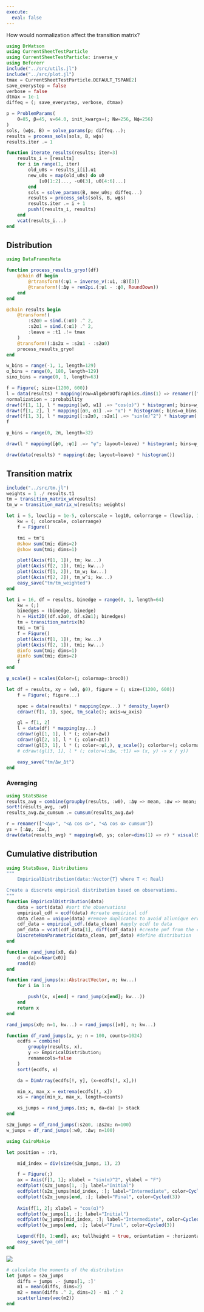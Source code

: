 ```yaml
---
execute: 
  eval: false
---
```


How would normalization affect the transition matrix?

```julia
using DrWatson
using CurrentSheetTestParticle
using CurrentSheetTestParticle: inverse_v
using Beforerr
include("../src/utils.jl")
include("../src/plot.jl")
tmax = CurrentSheetTestParticle.DEFAULT_TSPAN[2]
save_everystep = false
verbose = false
dtmax = 1e-1
diffeq = (; save_everystep, verbose, dtmax)
```

```julia
p = ProblemParams(
    θ=85, β=45, v=64.0, init_kwargs=(; Nw=256, Nϕ=256)
)
sols, (wϕs, B) = solve_params(p; diffeq...);
results = process_sols(sols, B, wϕs)
results.iter .= 1
```

```julia

function iterate_results(results; iter=3)
    results_i = [results]
    for i in range(1, iter)
        old_u0s = results_i[i].u1
        new_u0s = map(old_u0s) do u0
            [u0[1:2]..., -u0[3], u0[4:6]...]
        end
        sols = solve_params(B, new_u0s; diffeq...)
        results = process_sols(sols, B, wϕs)
        results.iter .= i + 1
        push!(results_i, results)
    end
    vcat(results_i...)
end
```

## Distribution

```julia
using DataFramesMeta

function process_results_gryo!(df)
    @chain df begin
        @rtransform!(:ψ1 = inverse_v(:u1, :B)[3])
        @transform!(:Δψ = rem2pi.(:ψ1 - :ϕ0, RoundDown))
    end
end

@chain results begin
    @transform!(
        :s2α0 = sind.(:α0) .^ 2,
        :s2α1 = sind.(:α1) .^ 2,
        :leave = :t1 .!= tmax
    )
    @transform!(:Δs2α = :s2α1 - :s2α0)
    process_results_gryo!
end
```

```julia
w_bins = range(-1, 1, length=129)
α_bins = range(0, 180, length=129)
sinα_bins = range(0, 1, length=63)

f = Figure(; size=(1200, 600))
l = data(results) * mapping(row=AlgebraOfGraphics.dims(1) => renamer(["Initial", "Final"]), col=:iter => nonnumeric)
normalization = :probability
draw!(f[1, 1], l * mapping([w0, w1] .=> "cos(α)") * histogram(; bins=w_bins, normalization))
draw!(f[1, 2], l * mapping([α0, α1] .=> "α") * histogram(; bins=α_bins, normalization))
draw!(f[1, 3], l * mapping([:s2α0, :s2α1] .=> "sin(α)^2") * histogram(; bins=sinα_bins, normalization))
f
```

```julia
ψ_bins = range(0, 2π, length=32)

draw(l * mapping([ϕ0, :ψ1] .=> "ψ"; layout=leave) * histogram(; bins=ψ_bins))

draw(data(results) * mapping(:Δψ; layout=leave) * histogram())
```

## Transition matrix

```julia
include("../src/tm.jl")
weights = 1 ./ results.t1
tm = transition_matrix_w(results)
tm_w = transition_matrix_w(results; weights)
```

```julia
let i = 5, lowclip = 1e-5, colorscale = log10, colorrange = (lowclip, 10)
    kw = (; colorscale, colorrange)
    f = Figure()

    tmi = tm^i
    @show sum(tmi; dims=2)
    @show sum(tmi; dims=1)

    plot!(Axis(f[1, 1]), tm; kw...)
    plot!(Axis(f[2, 1]), tmi; kw...)
    plot!(Axis(f[1, 2]), tm_w; kw...)
    plot!(Axis(f[2, 2]), tm_w^i; kw...)
    easy_save("tm/tm_weighted")
end
```

```julia
let i = 16, df = results, binedge = range(0, 1, length=64)
    kw = (;)
    binedges = (binedge, binedge)
    h = Hist2D((df.s2α0, df.s2α1); binedges)
    tm = transition_matrix(h)
    tmi = tm^i
    f = Figure()
    plot!(Axis(f[1, 1]), tm; kw...)
    plot!(Axis(f[2, 1]), tmi; kw...)
    @info sum(tmi; dims=1)
    @info sum(tmi; dims=2)
    f
end
```

```julia
ψ_scale() = scales(Color=(; colormap=:brocO))

let df = results, xy = (w0, ϕ0), figure = (; size=(1200, 600))
    f = Figure(; figure...)

    spec = data(results) * mapping(xyw...) * density_layer()
    cdraw!(f[1, 1], spec, tm_scale(); axis=w_axis)

    gl = f[1, 2]
    l = data(df) * mapping(xy...)
    cdraw!(gl[1, 1], l * (; color=Δw))
    cdraw!(gl[2, 1], l * (; color=Δt))
    cdraw!(gl[3, 1], l * (; color=:ψ1,), ψ_scale(); colorbar=(; colormap=(:brocO)))
    # cdraw!(gl[3, 1], l * (; color=(:Δw, :t1) => (x, y) -> x / y))

    easy_save("tm/Δw_Δt")
end
```

### Averaging

```julia
using StatsBase
results_avg = combine(groupby(results, :w0), :Δψ => mean, :Δw => mean; renamecols=false)
sort!(results_avg, :w0)
results_avg.Δw_cumsum .= cumsum(results_avg.Δw)

r = renamer(["<Δψ>", "<Δ cos α>", "<Δ cos α> cumsum"])
ys = [:Δψ, :Δw,]
draw(data(results_avg) * mapping(w0, ys; color=dims(1) => r) * visual(Scatter))
```

## Cumulative distribution

```julia
using StatsBase, Distributions
"""
    EmpiricalDistribution(data::Vector{T} where T <: Real)

Create a discrete empirical distribution based on observations.
"""
function EmpiricalDistribution(data)
    data = sort(data) #sort the observations
    empirical_cdf = ecdf(data) #create empirical cdf
    data_clean = unique(data) #remove duplicates to avoid allunique error
    cdf_data = empirical_cdf.(data_clean) #apply ecdf to data
    pmf_data = vcat(cdf_data[1], diff(cdf_data)) #create pmf from the cdf
    DiscreteNonParametric(data_clean, pmf_data) #define distribution
end

function rand_jump(x0, da)
    d = da[x=Near(x0)]
    rand(d)
end

function rand_jumps(x::AbstractVector, n; kw...)
    for i in 1:n

        push!(x, x[end] + rand_jump(x[end]; kw...))
    end
    return x
end

rand_jumps(x0; n=1, kw...) = rand_jumps([x0], n; kw...)

function df_rand_jumps(x, y; n = 100, counts=1024)
    ecdfs = combine(
        groupby(results, x),
        y => EmpiricalDistribution;
        renamecols=false
    )
    sort!(ecdfs, x)

    da = DimArray(ecdfs[!, y], (x=ecdfs[!, x],))

    min_x, max_x = extrema(ecdfs[!, x])
    xs = range(min_x, max_x, length=counts)

    xs_jumps = rand_jumps.(xs; n, da=da) |> stack
end
```

```julia
s2α_jumps = df_rand_jumps(:s2α0, :Δs2α; n=100)
w_jumps = df_rand_jumps(:w0, :Δw; n=100)

using CairoMakie

let position = :rb,

    mid_index = div(size(s2α_jumps, 1), 2)

    f = Figure(;)
    ax = Axis(f[1, 1]; xlabel = "sin(α)^2", ylabel = "F")
    ecdfplot!(s2α_jumps[1, :]; label="Initial")
    ecdfplot!(s2α_jumps[mid_index, :]; label="Intermediate", color=Cycled(2))
    ecdfplot!(s2α_jumps[end, :]; label="Final", color=Cycled(3))
    
    Axis(f[1, 2]; xlabel = "cos(α)")
    ecdfplot!(w_jumps[1, :]; label="Initial")
    ecdfplot!(w_jumps[mid_index, :]; label="Intermediate", color=Cycled(2))
    ecdfplot!(w_jumps[end, :]; label="Final", color=Cycled(3))

    Legend(f[0, 1:end], ax; tellheight = true, orientation = :horizontal)
    easy_save("pa_cdf")
end
```

![](../figures/pa_cdf.png)

```julia
# calculate the moments of the distribution
let jumps = s2α_jumps
    diffs = jumps .- jumps[1, :]'
    m1 = mean(diffs, dims=2)
    m2 = mean(diffs .^ 2, dims=2) - m1 .^ 2
    scatterlines(vec(m2))
end
```